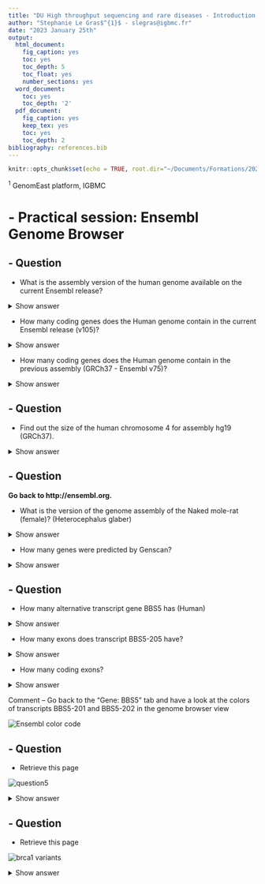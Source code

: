 ```yaml
---
title: "DU High throughput sequencing and rare diseases - Introduction to Ensembl Genome Browser/Biomart"
author: "Stephanie Le Gras$^{1}$ - slegras@igbmc.fr"
date: "2023 January 25th"
output:
  html_document:
    fig_caption: yes
    toc: yes
    toc_depth: 5
    toc_float: yes
    number_sections: yes
  word_document:
    toc: yes
    toc_depth: '2'
  pdf_document:
    fig_caption: yes
    keep_tex: yes
    toc: yes
    toc_depth: 2
bibliography: references.bib    
---
```


```r
knitr::opts_chunk$set(echo = TRUE, root.dir="~/Documents/Formations/2022/DUDijon")
```

$^1$ GenomEast platform, IGBMC

# - Practical session: Ensembl Genome Browser
## - Question
  * What is the assembly version of the human genome available on the current Ensembl release?

<details>
  <summary> Show answer </summary>
![][humangenomeassembly]
</details>


  * How many coding genes does the Human genome contain in the current Ensembl release (v105)?

<details>
  <summary> Show answer </summary>
![][numberofgenehuman]
</details>


  * How many coding genes does the Human genome contain in the previous assembly (GRCh37 - Ensembl v75)?

<details>
  <summary> Show answer </summary>
![][numberofgenehumangrch37]
</details>

## - Question
  * Find out the size of the human chromosome 4 for assembly hg19 (GRCh37).

<details>
  <summary> Show answer </summary>
![][sizechr4]
</details>

## - Question
**Go back to http://ensembl.org.**

  * What is the version of the genome assembly of the Naked mole-rat (female)? (Heterocephalus glaber)

<details>
  <summary> Show answer </summary>
![][nakedmolerat]
</details>

  * How many genes were predicted by Genscan?

<details>
  <summary> Show answer </summary>
![][nakedmolerat_genes]
</details>

## - Question
  * How many alternative transcript gene BBS5 has (Human)

<details>
  <summary> Show answer </summary>
![][bbs5_transcripts]
</details>

  * How many exons does transcript BBS5-205 have?

<details>
  <summary> Show answer </summary>
![][bbs5-205exons]
</details>

  * How many coding exons?

<details>
  <summary> Show answer </summary>
![][bbs5-205codingexons]
</details>

Comment – Go back to the "Gene: BBS5" tab and have a look at the colors of transcripts BBS5-201 and BBS5-202 in the genome browser view

![][ensemblcolorcode]

## - Question
  * Retrieve this page

![][question5]

<details>
  <summary> Show answer </summary>
![][brca1_sequence]
</details>

## - Question
  * Retrieve this page

![][brca1_variation]

<details>
  <summary> Show answer </summary>

  - Click on « configure this page » (left-bottom menu)
  - Select Yes for « Show variations: »

![][brca1_displayvariation]
<details>

## - Question
Display RNAseq data for breast and skeletal muscle in the genome browser (in BRCA1 gene region).

![][brca1_rnaseq]

<details>
  <summary> Show answer </summary>
![][brca1_rnaseq1]


![][brca1_rnaseq2]
</details>

# - Practical session: Biomart
## - Retrieve information for 1 gene : IDH1
### - Question

Using Ensembl/BioMart, retrieve all transcripts IDs and the gene ID of IDH1 gene (human). How many transcripts the gene IDH1 has?
Use Ensembl Gene v105, for Human GRCh38.p13:

  * Click on Filters :
    * Expand the GENE section
    * Select « Input external references ID list »
    * Select HGNC symbol(s) in the drop down menu
    * Enter IDH1 in the text box
  * Click on Attributes :
    * Select “Features” (top panel, selected by default)
    * Select Gene stable ID, Transcript stable ID, Gene Name

<details>
  <summary> Show answer </summary>

  - Click on Filters (left panel)
  - Expand the “GENE” section
  - Select “Input external references ID list”, select “Gene Name(s)" in the drop down list and enter IDH1.
  - Click on Count in the top left panel . You should get 1/67130 Genes.
  - Click on Attributes (left menu)
  - Select “Features” (selected by default)
  - Select Gene stable ID, Transcript stable ID, Gene Name
  - Click on Results (top left menu)

**9 transcripts are found**

</details>

### - Question
Extract all exon sequences of the IDH1 gene in fasta format. Headers will contain the Gene names, Transcript stable IDs and Exon stable IDs.

<details>
  <summary> Show answer </summary>
You can leave the Dataset and Filters the same, and go directly to the Attributes section:

  - Click on Attributes (left panel)
  - Select “Sequences”
  -  Expand the SEQUENCES section
  -  Select Exon sequences
  -  Expand “Header Information”
  -  Unselect “Gene stable ID” (Gene Information)
  -  Select Gene name (Gene Information), Transcript stable ID (Transcript Information) and Exon stable ID (Exon Information).
  - Click on Results
</details>

### - Question
Extract all coding sequences of the IDH1 gene in fasta format. Headers will contain the Transcript stable IDs and Exon stable IDs.

<details>
  <summary> Show answer </summary>
You can leave the Dataset and Filters the same, and go directly to the
Attributes section:

  - Click on Attributes (left panel)
  - In the SEQUENCES section: select Coding sequence
  - In the “Header Information”: unselect Gene name (Gene Information) and keep Transcript stable ID (Transcript Information) and Exon stable IDs (Exon Information) selected.
  - Click on Results
</details>

### - Question
Retrieve GO-terms associated to the IDH1 gene (select GO Term Name, GO domain and GO Term Accession along with Gene stable ID, Transcript stable ID and Gene Name).

<details>
  <summary> Show answer </summary>
You can leave the Dataset and Filters the same, and go directly
to the Attributes section:

  - Click on Attributes (left panel)
  - Select “Features” (selected by default)
  - In the GENE section: Gene stable ID, Transcript stable ID and Gene Name should be selected
  - Expand the EXTERNAL section
  - Select GO Term Name, GO domain and GO Term Accession
  - Click on Results
</details>

### - Question
Retrieve the germline variations found in this gene. Annotations to be found:

  * Variant Name,
  * Variant Alleles,
  * Minor allele frequency,
  * Chromosome/scaffold name,
  * Chromosome/scaffold position start (bp),
  * Chromosome/scaffold position end (bp),
  * Variant Consequence along with Gene stable ID,
  * Transcript stable ID
  * Gene Name

<details>
  <summary> Show answer </summary>
You can leave the Dataset and Filters the same, and go directly
to the Attributes section:

  - Click on Attributes (left panel)
  - Select “Variant (Germline)”
  - In the GENE section: Gene stable ID, Transcript stable ID and Gene Name should be selected
  - Expand the GERMLINE VARIANT INFORMATION section
  - Select:
    - Variant Name,
    - Variant Alleles,
    - Minor allele frequency,
    - Chromosome/scaffold name,
    - Chromosome /scaffold position start (bp),
    - Chromosome/scaffold position end (bp),
    - Variant Consequence
  - Click on Results
</details>

## - Retrieve information for many genes
We have run an RNA-seq experiment and we have extracted upregulated genes.
We are using RNAseq data from :

*Strub, T., Giuliano, S., Ye, T., Bonet, C., Keime, C., Kobi, D., Le Gras, S., Cormont, M., Ballotti, R., and Bertolotto, C. (2011). Essential role of microphthalmia transcription factor for DNA replication, mitosis and genomic stability in melanoma. Oncogene 30, 2319–2332.*

In this study, they compared the transcriptome in melanoma cell lines between cells with an siRNA against MITF or an siRNA against Luciferase (used as a control). The data are given as a TSV (Tab-Separated Values) file which contain the number of reads per genes. Genes are identified by their Ensembl gene IDs.

Data have been analyzed using the **Human genome hg38/GRCh38 - Ensembl v95.**

Here are the different column of the file to be analyzed:

  * Gene id | Ensembl gene ID |
  * siLuc2 | Raw read counts - control - 1st biological replicate |
  * siLuc3 | Raw read counts - control - 2nd biological replicate | 	
  * siMitf3 | Raw read counts - siMITF - 1st biological replicate | 	
  * siMitf4 | Raw read counts - siMITF - 2nd biological replicate | 	
  * norm.siLuc2 | Normalized read counts - control - 1st biological replicate | 	
  * norm.siLuc3 | Normalized read counts - control - 2nd biological replicate | 	
  * norm.siMitf3 | Normalized read counts - siMITF - 1st biological replicate | 	
  * norm.siMitf4 | Normalized read counts - siMITF - 2nd biological replicate | 		
  * ... | ... |

### - Question
Download and uncompress the file {{:training:simitfvssiluc-up.tsv.zip|siMitfvssiLuc.up.txt.zip}} to extract gene annotations using Ensembl/BioMart for those genes. Use the column Gene ID to extract annotations. Annotations to extract are:

  * gene IDs
  * chromosome
  * start of gene
  * end of gene
  * strand
  * Associated Gene Name
  * gene type

<details>
  <summary> Show answer </summary>
In Ensembl/BioMart, create a new request using an archive of Ensembl v95.

  - Click on Filters (left panel)
  - Expand the GENE section
  - Select “Input external references ID list” and select “Ensembl Gene ID(s)” in the drop down list
  - Click on “Browse” and select the file siMitfvssiLuc.up.txt
  - Click on “Count” (top left button). You should have: 3663/64914 Genes
  - Click on Attributes (left panel)
  -  Select “Features” (selected by default), select Ensembl Gene ID, Chromosome Name, Gene Start (bp), Gene End (bp), Strand, Associated Gene Name and Gene type.
  -  Click on Results
  -  Select Compressed file (.gz) in the drop down menu. Click on Go to download the resulting file.
</details>

### - Question
You want to run a de novo motif discovery on all promoters of the upregulated genes (the ones from the file siMitfvssiLuc.up.txt). Extract the promoter sequences of all up-regulated genes: retrieve the 200nt upstream of the transcripts of these genes.

<details>
  <summary> Show answer </summary>
Don’t change Dataset and Filters – simply click on Attributes.

  - Click on Attributes (left panel)
  - Select “Sequences”
  - Expand the SEQUENCES section
  - Select Flank (Transcript) and enter 200 in the Upstream flank text box
  - Expand the Header information section
  - Select, in addition to the default selected attributes, Description and Associated Gene Name

**TIPS**

Flank (Transcript) will give the flanks for all transcripts of a gene with multiple transcripts. Flank (Gene) will give the flanks for one possible transcript in a gene (the most 5’ coordinates for upstream flanking).
</details>

## - Retrieve information using genomic coordinates
**Use Biomart of current version of Ensembl**.

### - Question
How many genes are located in the genomic region: 2:208226227-208276270.

<details>
  <summary> Show answer </summary>
In Ensembl/BioMart, create a new request:

  - Click on Filters (left panel)
  - Expand the REGION section
  - Select “Multiple Chromosomal Regions” and enter 2:208226227:208276270 in the text box
  - Click on Count

** 4 genes are found**
</details>

### - Question
Extract the coordinates of all human genes located on chromosomes (exclude scaffolds). Information to extract for each gene:

  * Gene stable ID
  * Chromosome/scaffold name
  * Gene Start (bp)
  * Gene End (bp)
  * strand
  * Gene Name

<details>
  <summary> Show answer </summary>
In Ensembl/BioMart, create a new request (see slide 2.)

  - Click on Filters (left panel)
  - Expand the REGION section
  - Select “Chromosome” and multiple select 1 -> MT (click and drag). This corresponds to 61487 / 68005 Genes
  - Click on Attributes (left panel)
  - Select “Features” (selected by default)
  - In GENE, select Gene stable ID, Chromosome/scaffold name, Gene Start (bp), Gene End (bp), strand and Gene Name
  - Click on Results
</details>

## - Question
The following is a list of 11 IDs of human proteins from the [NCBI RefSeq database](http://www.ncbi.nlm.nih.gov/projects/RefSeq/):

  * NP_001218
  * NP_203125
  * NP_203124
  * NP_203126
  * NP_001007233
  * NP_150636
  * NP_150635
  * NP_001214
  * NP_150637
  * NP_150634
  * NP_150649

Generate a list that shows to which Gene stable IDs and to which Gene names these RefSeq IDs correspond. Do these 11 proteins correspond to 11 genes?

<details>
  <summary> Show answer </summary>
  - Click New.
  - Choose the ENSEMBL Genes 105 database.
  - Choose the Homo sapiens genes (GRCh38.p13) dataset.

  - Click on Filters in the left panel.
  - Expand the GENE section by clicking on the + box.
  - Select ID list limit - RefSeq peptide ID(s) and enter the list of IDs in the text box (either comma separated or as a list).
  - HINT: You may have to scroll down the menu to see these.

  - Count shows 4 genes (remember one gene may have multiple splice variants coding for different proteins, that is the reason why these 11 do not correspond to 11 genes).

  - Click on Attributes in the left panel.
  - Select the Features attributes page.
  - Expand the External section by clicking on the + box.
  - Select Gene name and RefSeq Protein ID from the External References section.

  - Click the Results button on the toolbar.
  - Select View All rows as HTML or export all results to a file. Tick the box Unique results only.
</details>

## - Bonus
Forrest et al performed a microarray analysis of peripheral blood mononuclear cell gene expression in benzene-exposed workers (Environ Health Perspect. 2005 June; 113(6): 801–807). The microarray used was the human Affymetrix U133A/B (also called U133 plus 2) GeneChip. The top 8 up-regulated probe-sets were:

  * 207630_s_at
  * 221840_at
  * 219228_at
  * 204924_at
  * 227613_at
  * 223454_at
  * 228962_at
  * 214696_at

### - Question
Retrieve for the genes corresponding to these probe-sets the Gene and Transcript stable IDs as well as their Gene names and descriptions.

<details>
  <summary> Show answer </summary>
  * Click New.
  * Choose the ENSEMBL Genes 105 database.
  * Choose the Homo sapiens genes (GRCh38.p13) dataset.

  * Click on Filters in the left panel.
  * Expand the GENE section by clicking on the + box.
  * Select ID list limit - Affy hg u133 plus 2 probeset ID(s) and enter the list of probeset IDs in the text box (either comma separated or as a list).

  * Count shows 9 genes match this list of probesets.

  * Click on Attributes in the left panel.
  * Select the Features attributes page.
  * Expand the GENE section by clicking on the + box.
  * In addition to the default selected attributes, select Description.
  * Expand the External section by clicking on the + box.
  * Select Gene name from the External References section and AFFY HG U133-PLUS-2 from the Microarray Attributes section.

  * Click the Results button on the toolbar.
  * Select View All rows as HTML or export all results to a file. Tick the box Unique results only.
  * Your results should show that the 11 probes map to 9 Ensembl genes.

</details>


### - Question
In order to be able to study these human genes in mouse, identify their mouse orthologues. Also retrieve the genomic coordinates of these orthologues.

<details>
  <summary> Show answer </summary>
  * You can leave the Dataset and Filters the same, and go directly to the Attributes section:

  * Click on Attributes in the left panel.
  * Select the Homologs attributes page.
  * Expand the GENE section by clicking on the + box.
  * Select Associated Gene Name.
  * Deselect Ensembl Transcript ID.
  * Expand the ORTHOLOGS section by clicking on the + box.
  * Select Mouse Ensembl Gene stable ID, Mouse chromosome/scaffold name, Mouse chromosome/scaffold Start (bp) and Mouse chromosome/scaffold End (bp).

  * Click the Results button on the toolbar.
  * Check the box Unique results only. Select View All rows as HTML or export all results to a file.

**Your results should show that for most of the human genes has least one mouse orthologue.**

</details>

# - Credits

Some exercices are taken from [Ensembl tutorials](http://www.ebi.ac.uk/seqdb/confluence/display/ENSEXT/Ensembl+exercises).

[humangenomeassembly]: images/Ensembl/humangenomeassembly.png "Human genome assembly"
[numberofgenehuman]: images/Ensembl/numberofgenehuman.png "number of Human genes"
[numberofgenehumangrch37]: images/Ensembl/numberofgenehumangrch37.png "number of Human genes grch37"
[sizechr4]: images/Ensembl/sizechr4.png "Chr4 length"
[nakedmolerat]: images/Ensembl/nakedmolerat.png "naked mole rat"
[nakedmolerat_genes]: images/Ensembl/nakedmolerat_genes.png "naked mole rat genes"
[bbs5_transcripts]: images/Ensembl/bbs5_transcripts.png "bbs5 transcripts"
[bbs5-205exons]: images/Ensembl/bbs5-205exons.png "bbs5-205 exons"
[bbs5-205codingexons]: images/Ensembl/bbs5-205codingexons.png "bbs5-205 coding exons"
[ensemblcolorcode]: images/Ensembl/ensemblcolorcode.png "Ensembl color code"
[question5]: images/Ensembl/question5.png "question5"
[brca1_sequence]: images/Ensembl/brca1_sequence.png "brca1 sequence"
[brca1_variation]: images/Ensembl/brca1_variation.png "brca1 variants"
[brca1_displayvariation]: images/Ensembl/brca1_displayvariation.png "brca1 display variants"
[brca1_rnaseq]: images/Ensembl/brca1_rnaseq.png "brca1 rnaseq"
[brca1_rnaseq1]: images/Ensembl/brca1_rnaseq1.png "brca1 rnaseq 1"
[brca1_rnaseq2]: images/Ensembl/brca1_rnaseq2.png "brca1 rnaseq 2"
